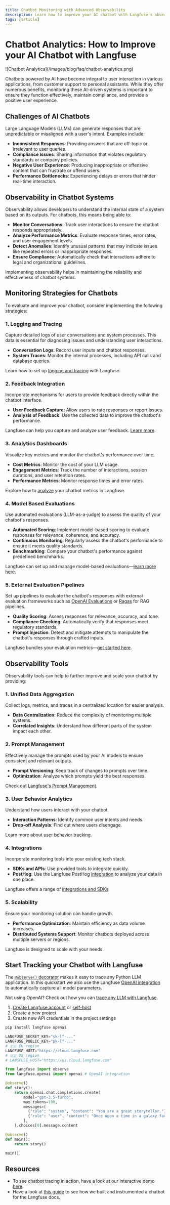 ```yaml
---
title: Chatbot Monitoring with Advanced Observability
description: Learn how to improve your AI chatbot with Langfuse's observability tools. Monitor chatbot performance, user interactions, and system health to ensure effective, compliant, and positive user experiences.
tags: [article]
---
```


# Chatbot Analytics: How to Improve your AI Chatbot with Langfuse

<Frame border fullWidth>
  ![Chatbot Analytics](/images/blog/faq/chatbot-analytics.png)
</Frame>

Chatbots powered by AI have become integral to user interaction in various applications, from customer support to personal assistants. While they offer numerous benefits, monitoring these AI-driven systems is important to ensure they function effectively, maintain compliance, and provide a positive user experience.

## Challenges of AI Chatbots

Large Language Models (LLMs) can generate responses that are unpredictable or misaligned with a user's intent. Examples include:

- **Inconsistent Responses**: Providing answers that are off-topic or irrelevant to user queries.
- **Compliance Issues**: Sharing information that violates regulatory standards or company policies.
- **Negative User Experience**: Producing inappropriate or offensive content that can frustrate or offend users.
- **Performance Bottlenecks**: Experiencing delays or errors that hinder real-time interaction.

## Observability in Chatbot Systems

Observability allows developers to understand the internal state of a system based on its outputs. For chatbots, this means being able to:

- **Monitor Conversations**: Track user interactions to ensure the chatbot responds appropriately.
- **Analyze Performance Metrics**: Evaluate response times, error rates, and user engagement levels.
- **Detect Anomalies**: Identify unusual patterns that may indicate issues like repeated errors or inappropriate responses.
- **Ensure Compliance**: Automatically check that interactions adhere to legal and organizational guidelines.

Implementing observability helps in maintaining the reliability and effectiveness of chatbot systems.

## Monitoring Strategies for Chatbots

To evaluate and improve your chatbot, consider implementing the following strategies:

### 1. Logging and Tracing

Capture detailed logs of user conversations and system processes. This data is essential for diagnosing issues and understanding user interactions.

- **Conversation Logs**: Record user inputs and chatbot responses.
- **System Traces**: Monitor the internal processes, including API calls and database queries.

Learn how to set up [logging and tracing](/docs/tracing) with Langfuse.

### 2. Feedback Integration

Incorporate mechanisms for users to provide feedback directly within the chatbot interface.

- **User Feedback Capture**: Allow users to rate responses or report issues.
- **Analysis of Feedback**: Use the collected data to improve the chatbot's performance.

Langfuse can help you capture and analyze user feedback. [Learn more](/docs/scores/user-feedback).

### 3. Analytics Dashboards

Visualize key metrics and monitor the chatbot's performance over time.

- **Cost Metrics**: Monitor the cost of your LLM usage.
- **Engagement Metrics**: Track the number of interactions, session durations, and user retention rates.
- **Performance Metrics**: Monitor response times and error rates.

Explore how to [analyze](/docs/analytics/overview) your chatbot metrics in Langfuse.

### 4. Model Based Evaluations

Use automated evaluations (LLM-as-a-judge) to assess the quality of your chatbot's responses.

- **Automated Scoring**: Implement model-based scoring to evaluate responses for relevance, coherence, and accuracy.
- **Continuous Monitoring**: Regularly assess the chatbot's performance to ensure it meets quality standards.
- **Benchmarking**: Compare your chatbot's performance against predefined benchmarks.

Langfuse can set up and manage model-based evaluations—[learn more here](/docs/scores/model-based-evals).

### 5. External Evaluation Pipelines

Set up pipelines to evaluate the chatbot's responses with external evaluation frameworks such as [OpenAI Evaluations](https://github.com/openai/evals) or [Ragas](https://docs.ragas.io/en/stable/) for RAG pipelines.

- **Quality Scoring**: Assess responses for relevance, accuracy, and tone.
- **Compliance Checking**: Automatically verify that responses meet regulatory standards.
- **Prompt Injection**: Detect and mitigate attempts to manipulate the chatbot's responses through crafted inputs.

Langfuse bundles your evaluation metrics—[get started here](/docs/scores/external-evaluation-pipelines).

## Observability Tools

Observability tools can help to further improve and scale your chatbot by providing:

### 1. Unified Data Aggregation

Collect logs, metrics, and traces in a centralized location for easier analysis.

- **Data Centralization**: Reduce the complexity of monitoring multiple systems.
- **Correlated Insights**: Understand how different parts of the system impact each other.

### 2. Prompt Management

Effectively manage the prompts used by your AI models to ensure consistent and relevant outputs.

- **Prompt Versioning**: Keep track of changes to prompts over time.
- **Optimization**: Analyze which prompts yield the best responses.

Check out [Langfuse's Prompt Management](/docs/prompt-management/get-started).

### 3. User Behavior Analytics

Understand how users interact with your chatbot.

- **Interaction Patterns**: Identify common user intents and needs.
- **Drop-off Analysis**: Find out where users disengage.

Learn more about [user behavior tracking](/docs/analytics/overview).

### 4. Integrations

Incorporate monitoring tools into your existing tech stack.

- **SDKs and APIs**: Use provided tools to integrate quickly.
- **PostHog**: Use the Langfuse PostHog [integration](/integrations/analytics/posthog) to analyze your data in one place.

Langfuse offers a range of [integrations and SDKs](/integrations).

### 5. Scalability

Ensure your monitoring solution can handle growth.

- **Performance Optimization**: Maintain efficiency as data volume increases.
- **Distributed Systems Support**: Monitor chatbots deployed across multiple servers or regions.

Langfuse is designed to scale with your needs.

## Start Tracking your Chatbot with Langfuse

The [`@observe()` decorator](/docs/sdk/python/decorators) makes it easy to trace any Python LLM application. In this quickstart we also use the Langfuse [OpenAI integration](/integrations/model-providers/openai-py) to automatically capture all model parameters.

Not using OpenAI? Check out how you can [trace any LLM with Langfuse](/docs/get-started).

1.  [Create Langfuse account](https://cloud.langfuse.com/auth/sign-up) or [self-host](/self-hosting)
2.  Create a new project
3.  Create new API credentials in the project settings

```bash
pip install langfuse openai
```

```python
LANGFUSE_SECRET_KEY="sk-lf-..."
LANGFUSE_PUBLIC_KEY="pk-lf-..."
# 🇪🇺 EU region
LANGFUSE_HOST="https://cloud.langfuse.com"
# 🇺🇸 US region
# LANGFUSE_HOST="https://us.cloud.langfuse.com"
```

```python
from langfuse import observe
from langfuse.openai import openai # OpenAI integration

@observe()
def story():
    return openai.chat.completions.create(
        model="gpt-3.5-turbo",
        max_tokens=100,
        messages=[
          {"role": "system", "content": "You are a great storyteller."},
          {"role": "user", "content": "Once upon a time in a galaxy far, far away..."}
        ],
    ).choices[0].message.content

@observe()
def main():
    return story()

main()
```

## Resources

- To see chatbot tracing in action, have a look at our interactive demo [here](/docs/demo).
- Have a look at [this guide](/blog/qa-chatbot-for-langfuse-docs) to see how we built and instrumented a chatbot for the Langfuse docs.
